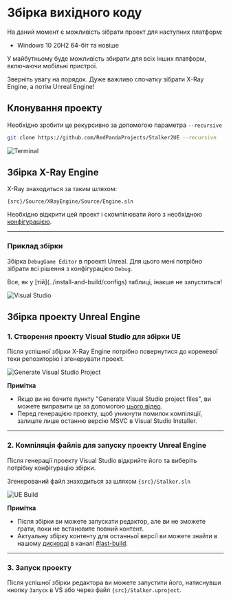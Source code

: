 
# Збірка вихідного коду
На даний момент є можливість зібрати проект для наступних платформ:
- Windows 10 20H2 64-біт та новіше

У майбутньому буде можливість збирати для всіх інших платформ, включаючи мобільні пристрої.

<Callout type="info" emoji="ℹ️">
  Зверніть увагу на порядок. Дуже важливо спочатку зібрати X-Ray Engine, а потім Unreal Engine!
</Callout>

## Клонування проекту
Необхідно зробити це рекурсивно за допомогою параметра `--recursive`

```bash
git clone https://github.com/RedPandaProjects/Stalker2UE --recursive
```

![Terminal](./build.ru/img/git-clone.png)

## Збірка X-Ray Engine
X-Ray знаходиться за таким шляхом:

```path
{src}/Source/XRayEngine/Source/Engine.sln
```

Необхідно відкрити цей проект і скомпілювати його з необхідною [конфігурацією](../install-and-build/configs).

---

### Приклад збірки
Збірка `DebugGame Editor` в проекті Unreal. Для цього мені потрібно зібрати всі рішення з конфігурацією `Debug`.

<Callout type="warning" emoji="⚠️">
  Все, як у [тій](../install-and-build/configs) таблиці, інакше не запуститься!
</Callout>

![Visual Studio](./build.ru/img/xray-build.png)

## Збірка проекту Unreal Engine

### 1. Створення проекту Visual Studio для збірки UE
Після успішної збірки X-Ray Engine потрібно повернутися до кореневої теки репозиторію і згенерувати проект.

![Generate Visual Studio Project](./build.ru/img/generate-vs-project.png)

**Примітка**
* Якщо ви не бачите пункту "Generate Visual Studio project files", ви можете виправити це за допомогою [цього відео](https://www.youtube.com/watch?v=MZu5EB2UfiA).
* Перед генерацією проекту, щоб уникнути помилок компіляції, залиште лише останню версію MSVC в Visual Studio Installer.

---

### 2. Компіляція файлів для запуску проекту Unreal Engine
Після генерації проекту Visual Studio відкрийте його та виберіть потрібну конфігурацію збірки.

Згенерований файл знаходиться за шляхом `{src}/Stalker.sln`

![UE Build](./build.ru/img/ue-build.png)

**Примітка**
* Після збірки ви можете запускати редактор, але ви не зможете грати, поки не встановите повний контент.
* Актуальну збірку контенту для останньої версії ви можете знайти в нашому [дискорді](https://discord.gg/redprojects) в каналі [#last-build](https://discord.com/channels/530968529311367178/1085389969675268196).

---

### 3. Запуск проекту
Після успішної збірки редактора ви можете запустити його, натиснувши кнопку `Запуск` в VS або через файл `{src}/Stalker.uproject`.
